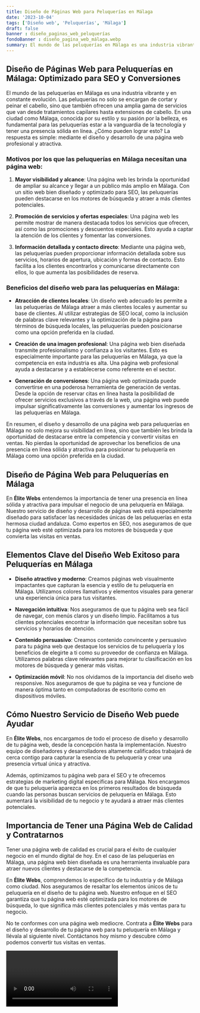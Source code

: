 ```yaml
---
title: Diseño de Páginas Web para Peluquerías en Málaga
date: '2023-10-04'
tags: ['Diseño web', 'Peluquerías', 'Málaga']
draft: false
banner : diseño_paginas_web_peluquerías
fondoBanner : diseño_pagina_web_málaga.webp
summary: El mundo de las peluquerías en Málaga es una industria vibrante y en constante evolución. Las peluquerías no solo se encargan de cortar y peinar el cabello, sino que también ofrecen una amplia gama de servicios que van desde tratamientos capilares hasta extensiones de cabello. En una ciudad como Málaga, conocida por su estilo y su pasión por la belleza, es fundamental para las peluquerías estar a la vanguardia de la tecnología y tener una presencia sólida en línea. ¿Cómo pueden lograr esto? La respuesta es simple mediante el diseño y desarrollo de una página web profesional y atractiva.
---
```


## Diseño de Páginas Web para Peluquerías en Málaga: Optimizado para SEO y Conversiones

El mundo de las peluquerías en Málaga es una industria vibrante y en constante evolución. Las peluquerías no solo se encargan de cortar y peinar el cabello, sino que también ofrecen una amplia gama de servicios que van desde tratamientos capilares hasta extensiones de cabello. En una ciudad como Málaga, conocida por su estilo y su pasión por la belleza, es fundamental para las peluquerías estar a la vanguardia de la tecnología y tener una presencia sólida en línea. ¿Cómo pueden lograr esto? La respuesta es simple: mediante el diseño y desarrollo de una página web profesional y atractiva.

### Motivos por los que las peluquerías en Málaga necesitan una página web:

1. **Mayor visibilidad y alcance**: Una página web les brinda la oportunidad de ampliar su alcance y llegar a un público más amplio en Málaga. Con un sitio web bien diseñado y optimizado para SEO, las peluquerías pueden destacarse en los motores de búsqueda y atraer a más clientes potenciales.

2. **Promoción de servicios y ofertas especiales**: Una página web les permite mostrar de manera destacada todos los servicios que ofrecen, así como las promociones y descuentos especiales. Esto ayuda a captar la atención de los clientes y fomentar las conversiones.

3. **Información detallada y contacto directo**: Mediante una página web, las peluquerías pueden proporcionar información detallada sobre sus servicios, horarios de apertura, ubicación y formas de contacto. Esto facilita a los clientes encontrarlos y comunicarse directamente con ellos, lo que aumenta las posibilidades de reserva.

### Beneficios del diseño web para las peluquerías en Málaga:

- **Atracción de clientes locales**: Un diseño web adecuado les permite a las peluquerías de Málaga atraer a más clientes locales y aumentar su base de clientes. Al utilizar estrategias de SEO local, como la inclusión de palabras clave relevantes y la optimización de la página para términos de búsqueda locales, las peluquerías pueden posicionarse como una opción preferida en la ciudad.

- **Creación de una imagen profesional**: Una página web bien diseñada transmite profesionalismo y confianza a los visitantes. Esto es especialmente importante para las peluquerías en Málaga, ya que la competencia en esta industria es alta. Una página web profesional ayuda a destacarse y a establecerse como referente en el sector.

- **Generación de conversiones**: Una página web optimizada puede convertirse en una poderosa herramienta de generación de ventas. Desde la opción de reservar citas en línea hasta la posibilidad de ofrecer servicios exclusivos a través de la web, una página web puede impulsar significativamente las conversiones y aumentar los ingresos de las peluquerías en Málaga.

En resumen, el diseño y desarrollo de una página web para peluquerías en Málaga no solo mejora su visibilidad en línea, sino que también les brinda la oportunidad de destacarse entre la competencia y convertir visitas en ventas. No pierdas la oportunidad de aprovechar los beneficios de una presencia en línea sólida y atractiva para posicionar tu peluquería en Málaga como una opción preferida en la ciudad.

<GifSeo />

<Cta />

## Diseño de Página Web para Peluquerías en Málaga

En **Élite Webs** entendemos la importancia de tener una presencia en línea sólida y atractiva para impulsar el negocio de una peluquería en Málaga. Nuestro servicio de diseño y desarrollo de páginas web está especialmente diseñado para satisfacer las necesidades únicas de las peluquerías en esta hermosa ciudad andaluza. Como expertos en SEO, nos aseguramos de que tu página web esté optimizada para los motores de búsqueda y que convierta las visitas en ventas.

## Elementos Clave del Diseño Web Exitoso para Peluquerías en Málaga

- **Diseño atractivo y moderno**: Creamos páginas web visualmente impactantes que capturan la esencia y estilo de tu peluquería en Málaga. Utilizamos colores llamativos y elementos visuales para generar una experiencia única para tus visitantes.

- **Navegación intuitiva**: Nos aseguramos de que tu página web sea fácil de navegar, con menús claros y un diseño limpio. Facilitamos a tus clientes potenciales encontrar la información que necesitan sobre tus servicios y horarios de atención.

- **Contenido persuasivo**: Creamos contenido convincente y persuasivo para tu página web que destaque los servicios de tu peluquería y los beneficios de elegirte a ti como su proveedor de confianza en Málaga. Utilizamos palabras clave relevantes para mejorar tu clasificación en los motores de búsqueda y generar más visitas.

- **Optimización móvil**: No nos olvidamos de la importancia del diseño web responsive. Nos aseguramos de que tu página se vea y funcione de manera óptima tanto en computadoras de escritorio como en dispositivos móviles. 

## Cómo Nuestro Servicio de Diseño Web puede Ayudar

En **Élite Webs**, nos encargamos de todo el proceso de diseño y desarrollo de tu página web, desde la concepción hasta la implementación. Nuestro equipo de diseñadores y desarrolladores altamente calificados trabajará de cerca contigo para capturar la esencia de tu peluquería y crear una presencia virtual única y atractiva.

Además, optimizamos tu página web para el SEO y te ofrecemos estrategias de marketing digital específicas para Málaga. Nos encargamos de que tu peluquería aparezca en los primeros resultados de búsqueda cuando las personas buscan servicios de peluquería en Málaga. Esto aumentará la visibilidad de tu negocio y te ayudará a atraer más clientes potenciales.

## Importancia de Tener una Página Web de Calidad y Contratarnos

Tener una página web de calidad es crucial para el éxito de cualquier negocio en el mundo digital de hoy. En el caso de las peluquerías en Málaga, una página web bien diseñada es una herramienta invaluable para atraer nuevos clientes y destacarse de la competencia. 

En **Élite Webs**, comprendemos lo específico de tu industria y de Málaga como ciudad. Nos aseguramos de resaltar los elementos únicos de tu peluquería en el diseño de tu página web. Nuestro enfoque en el SEO garantiza que tu página web esté optimizada para los motores de búsqueda, lo que significa más clientes potenciales y más ventas para tu negocio.

No te conformes con una página web mediocre. Contrata a **Élite Webs** para el diseño y desarrollo de tu página web para tu peluquería en Málaga y llévala al siguiente nivel. Contáctanos hoy mismo y descubre cómo podemos convertir tus visitas en ventas.

<Video />

<CtaBot job='Peluquerías' city='Málaga'/>

<Gmaps query='Málaga+españa+maps' />